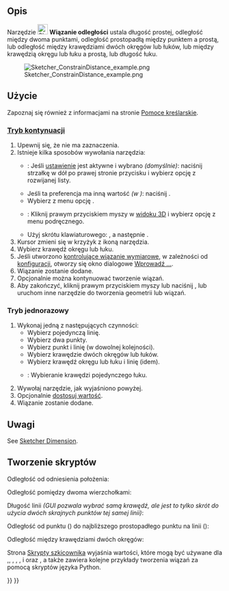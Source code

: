 <languages/>

{{Docnav/pl
|[[Sketcher_ConstrainDistanceY/pl|Zwiąż w pionie]]
|[[Sketcher_ConstrainRadiam/pl|Zwiąż automatycznie promień / średnicę]]
|[[Sketcher_Workbench/pl|środowisko pracy Szkicownik]]
|IconL=Sketcher_ConstrainDistanceY.svg
|IconR=Sketcher_ConstrainRadiam.svg
|IconC=Workbench_Sketcher.svg
}}

{{GuiCommand/pl
|Name=Constraint Length
|Name/pl=Szkicownik: Wiązanie odległości
|MenuLocation=Szkic → Wiązania szkicownika → Wiązanie odległości
|Workbenches=[[Sketcher_Workbench/pl|Szkicownik]]
|Shortcut={{KEY|K}} {{KEY|D}}
|SeeAlso=[[Sketcher_ConstrainDistanceX/pl|Zwiąż w poziomie]], [[Sketcher_ConstrainDistanceY/pl|Zwiąż w pionie]]
}}

<span id="Description"></span>
==Opis==

Narzędzie [[Image:Sketcher_ConstrainDistance.svg|24px]] '''Wiązanie odległości''' ustala długość prostej, odległość między dwoma punktami, odległość prostopadłą między punktem a prostą, lub {{Version/pl|0.21}} odległość między krawędziami dwóch okręgów lub łuków, lub między krawędzią okręgu lub łuku a prostą, lub {{Version/pl|1.0}} długość łuku.

[[Image:Sketcher_ConstrainDistance_example.png]]

<span id="Usage"></span>
==Użycie==

Zapoznaj się również z informacjami na stronie [[Sketcher_Workbench/pl#Pomoce_kreślarskie|Pomoce kreślarskie]].

<span id="Continue_mode"></span>
===[[Sketcher_Workbench/pl#Tryby_kontynuacji|Tryb kontynuacji]]===

# Upewnij się, że nie ma zaznaczenia.
# Istnieje kilka sposobów wywołania narzędzia:
#* {{Version/pl|1.0}}: Jeśli [[Sketcher_Preferences/pl#Ogólne|ustawienie]] {{MenuCommand|Wiązania wymiarów}} jest aktywne i wybrano {{Value|Narzędzie pojedyncze}} ''(domyślnie)'': naciśnij strzałkę w dół po prawej stronie przycisku {{Button|[[Image:Sketcher_Dimension.svg||x16px]][[Image:Toolbar_flyout_arrow.svg|x16px]]}} i wybierz opcję {{MenuCommand|[[Image:Sketcher_ConstrainDistance.svg|16px]] Wiązanie odległości}} z rozwijanej listy.
#* Jeśli ta preferencja ma inną wartość ''(w {{VersionMinus|0.21}})'': naciśnij {{Button|[[Image:Sketcher_ConstrainDistance.svg|16px]] '''Wiązanie odległości'''}}.
#* Wybierz z menu opcję {{MenuCommand|Szkic → Wiązania szkicownika → [[Image:Sketcher_ConstrainDistance.svg|16px]] Wiązanie odległości}}.
#* {{Version/pl|1.0}}: Kliknij prawym przyciskiem myszy w [[3D_view/pl|widoku 3D]] i wybierz opcję {{MenuCommand|Wiązanie wymiarów → [[Image:Sketcher_ConstrainDistance.svg|16px]] Wiązanie odległości}} z menu podręcznego.
#* Użyj skrótu klawiaturowego: {{KEY|K}}, a następnie {{KEY|D}}.
# Kursor zmieni się w krzyżyk z ikoną narzędzia.
# Wybierz krawędź okręgu lub łuku.
# Jeśli utworzono [[Sketcher_ToggleDrivingConstraint/pl|kontrolujące wiązanie wymiarowe]], w zależności od [[Sketcher_Preferences/pl#Wyświetlanie|konfiguracji]], otworzy się okno dialogowe [[Sketcher_Workbench/pl#Edycja_wiązań|Wprowadź ...]].
# Wiązanie zostanie dodane.
# Opcjonalnie można kontynuować tworzenie wiązań.
# Aby zakończyć, kliknij prawym przyciskiem myszy lub naciśnij {{KEY|Esc}}, lub uruchom inne narzędzie do tworzenia geometrii lub wiązań.

<span id="Run-once_mode"></span>
===Tryb jednorazowy===

<div class="mw-translate-fuzzy">
# Wykonaj jedną z następujących czynności:
#* Wybierz pojedynczą linię.
#* Wybierz dwa punkty.
#* Wybierz punkt i linię (w dowolnej kolejności).
#* Wybierz krawędzie dwóch okręgów lub łuków.
#* Wybierz krawędź okręgu lub łuku i linię (idem).
#* {{Version/pl|1.0}}: Wybieranie krawędzi pojedynczego łuku.
# Wywołaj narzędzie, jak wyjaśniono powyżej.
# Opcjonalnie [[Sketcher_Workbench/pl#Edycja_wiązań|dostosuj wartość]].
# Wiązanie zostanie dodane.
</div>

<span id="Notes"></span>
==Uwagi==

See [[Sketcher_Dimension#Notes|Sketcher Dimension]].

<span id="Scripting"></span>
==Tworzenie skryptów==

Odległość od odniesienia położenia:

{{Code|code=Sketch.addConstraint(Sketcher.Constraint('Distance', Edge, PointOfEdge, -1, 1, App.Units.Quantity('123.0 mm')))}}

Odległość pomiędzy dwoma wierzchołkami:

{{Code|code=Sketch.addConstraint(Sketcher.Constraint('Distance', Edge1, PointOfEdge1, Edge2, PointOfEdge2, App.Units.Quantity('123.0 mm')))}}

Długość linii ''(GUI pozwala wybrać samą krawędź, ale jest to tylko skrót do użycia dwóch skrajnych punktów tej samej linii)'':

{{Code|code=Sketch.addConstraint(Sketcher.Constraint('Distance', Line, 1, Line, 2, App.Units.Quantity('123.0 mm')))}}

Odległość od punktu ({{incode|Edge, PointOfEdge}}) do najbliższego prostopadłego punktu na linii ({{incode|Line}}):

{{Code|code=Sketch.addConstraint(Sketcher.Constraint('Distance', Edge, PointOfEdge, Line, 0, App.Units.Quantity('123.0 mm')))}}

Odległość między krawędziami dwóch okręgów:

{{Code|code=Sketch.addConstraint(Sketcher.Constraint('Distance', Circle1, 0, Circle2, 0, App.Units.Quantity('123.0 mm')))}}

Strona [[Sketcher_scripting/pl|Skrypty szkicownika]] wyjaśnia wartości, które mogą być używane dla {{incode|Edge}},{{incode|Edge1}}, {{incode|Edge2}}, {{incode|PointOfEdge}}, {{incode|PointOfEdge1}}, {{incode|PointOfEdge2}} i {{incode|Line}} oraz {{incode|Circle1}}, {{incode|Circle2}} a także zawiera kolejne przykłady tworzenia wiązań za pomocą skryptów języka Python.


{{Docnav/pl
|[[Sketcher_ConstrainDistanceY/pl|Zwiąż w pionie]]
|[[Sketcher_ConstrainRadiam/pl|Zwiąż automatycznie promień / średnicę]]
|[[Sketcher_Workbench/pl|środowisko pracy Szkicownik]]
|IconL=Sketcher_ConstrainDistanceY.svg
|IconR=Sketcher_ConstrainRadiam.svg
|IconC=Workbench_Sketcher.svg
}}

{{Sketcher_Tools_navi{{#translation:}}}}
{{Userdocnavi{{#translation:}}}}